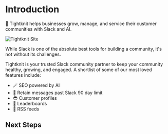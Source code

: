 
# Introduction

🧶 Tightknit helps businesses grow, manage, and service their customer
communities with Slack and AI.

![Tightknit Site](/web-community-screenshot.png)

While Slack is one of the absolute best tools for building a community, it's not without its challenges.

Tightknit is your trusted Slack community partner to keep your community healthy, growing, and engaged.
A shortlist of some of our most loved features include:

- 🪄 SEO powered by AI
- 📅 Retain messages past Slack 90 day limit
- 😎 Customer profiles
- 🥇 Leaderboards
- 🧵 RSS feeds

## Next Steps

<Cards>
  <Card title="Getting Started" href="/getting-started" />
  <Card title="Learn the Basics" href="/basics" />
  <Card title="Setup your Community" href="/slack-administration" />
  <Card title="Learn about the Tightknit Site" href="/tightknit-site" />
  <Card title="Best Practices" href="/slack-community-best-practices" />
</Cards>

